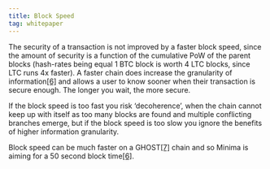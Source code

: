 ```yaml
---
title: Block Speed
tag: whitepaper
---
```


The security of a transaction is not improved by a faster block speed, since the amount of security is a function of the cumulative PoW of the parent blocks (hash-rates being equal 1 BTC block is worth 4 LTC blocks, since LTC runs 4x faster). A faster chain does increase the granularity of information[[6]](/docs/learn/minimawhitepaper/specialthanksto) and allows a user to know sooner when their transaction is secure enough. The longer you wait, the more secure.

If the block speed is too fast you risk ‘decoherence’, when the chain cannot keep up with itself as too many blocks are found and multiple conflicting branches emerge, but if the block speed is too slow you ignore the benefits of higher information granularity. 

Block speed can be much faster on a GHOST[[7]](/docs/learn/minimawhitepaper/specialthanksto) chain and so Minima is aiming for a 50 second block time[[6]](/docs/learn/minimawhitepaper/specialthanksto).





